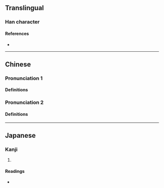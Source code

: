 {{character info}}
==Translingual==

===Han character===
{{Han char|rn=86|rad=火|as=12|sn=16|four=94886|canj=FTLC|ids=⿰火黄}}

====References====
* {{Han ref|kx=0681.290|dkj=19387|dj=1094.020|hdz=32232.070|uh=71BF|ud=29119|bh=EA49|bd=59977}}

----

==Chinese==
{{zh-forms}}

===Pronunciation 1===

====Definitions====
{{zh-see|煌|a}}

===Pronunciation 2===

====Definitions====
{{zh-see|晃|a|[[shining]]; [[shiny]]}}

----

==Japanese==

===Kanji===
{{ja-kanji|grade=|rs=火12}}

# {{rfdef|ja|sort=火12}}

====Readings====
* {{ja-readings|on=[[こう]] (kō), [[おう]] (ō)|kun=[[かがやく]] (kagayaku)}}